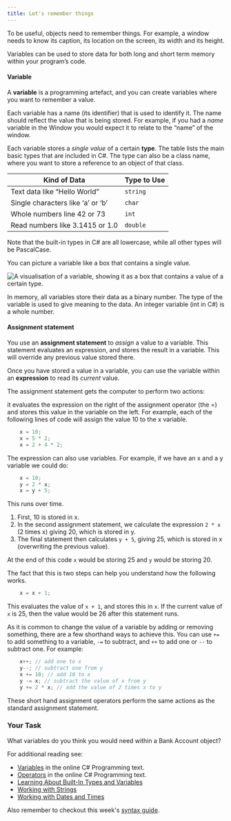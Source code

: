 ```yaml
---
title: Let's remember things
---
```


To be useful, objects need to remember things. For example, a window needs to know its caption, its location on the screen, its width and its height.

Variables can be used to store data for both long and short term memory within your program’s code.

#### Variable

A **variable** is a programming artefact, and you can create variables where you want to remember a value.

Each variable has a name (its identifier) that is used to identify it. The name should reflect the value that is being stored. For example, if you had a _name_ variable in the Window you would expect it to relate to the “name” of the window.

Each variable stores a _single value_ of a certain **type**. The table lists the main basic types that are included in C#. The type can also be a class name, where you want to store a reference to an object of that class.

| Kind of Data  | Type to Use  |
| -------------| ------------|
|Text data like “Hello World”       | `string`      |
| Single characters like ‘a’ or ‘b’      | `char`      |
| Whole numbers line 42 or 73    | `int`      |
| Read numbers like 3.1415 or 1.0   | `double`      |

Note that the built-in types in C# are all lowercase, while all other types will be PascalCase.

You can picture a variable like a box that contains a single value.  

![A visualisation of a variable, showing it as a box that contains a value of a certain type.](./images/sit771-Variable.png)

In memory, all variables store their data as a binary number. The type of the variable is used to give meaning to the data. An integer variable (int in C#) is a whole number.

#### Assignment statement

You use an **assignment statement** to _assign_ a value to a variable. This statement evaluates an expression, and stores the result in a variable. This will override any previous value stored there.  

Once you have stored a value in a variable, you can use the variable within an **expression** to read its _current_ value.

The assignment statement gets the computer to perform two actions:

it evaluates the expression on the right of the assignment operator (the =) and stores this value in the variable on the left. For example, each of the following lines of code will assign the value 10 to the x variable.

```cs
    x = 10;
    x = 5 * 2;
    x = 2 + 4 * 2;
```

The expression can also use variables. For example, if we have an x and a y variable we could do:

```cs
    x = 10;
    y = 2 * x;
    x = y + 5;
```

This runs over time.

1. First, 10 is stored in x.
1. In the second assignment statement, we calculate the expression `2 * x` (2 times x) giving 20, which is stored in y.
1. The final statement then calculates `y + 5`, giving 25, which is stored in x (overwriting the previous value).

At the end of this code `x` would be storing 25 and `y` would be storing 20.

The fact that this is two steps can help you understand how the following works.

```cs
    x = x + 1; 
```

This evaluates the value of `x + 1`, and stores this in `x`. If the current value of `x` is 25, then the value would be 26 after this statement runs.

As it is common to change the value of a variable by adding or removing something, there are a few shorthand ways to achieve this. You can use `+=` to add something to a variable, `-=` to subtract, and `++` to add one or `--` to subtract one. For example:

```cs
    x++; // add one to x
    y--; // subtract one from y
    x += 10; // add 10 to x
    y -= x; // subtract the value of x from y
    y += 2 * x; // add the value of 2 times x to y
```

These short hand assignment operators perform the same actions as the standard assignment statement.  

### Your Task

What variables do you think you would need within a Bank Account object?

For additional reading see:

- [Variables](https://en.wikibooks.org/wiki/C_Sharp_Programming/Variables) in the online C# Programming text.
- [Operators](https://en.wikibooks.org/wiki/C_Sharp_Programming/Operators) in the online C# Programming text.
- [Learning About Built-In Types and Variables](https://www.microsoft.com/net/tutorials/csharp/getting-started/types-variables)
- [Working with Strings](https://www.microsoft.com/net/tutorials/csharp/getting-started/strings)
- [Working with Dates and Times](https://www.microsoft.com/net/tutorials/csharp/getting-started/datetimes)

Also remember to checkout this week's [syntax guide](/book/part-3-programs-as-concepts/5-collaboration-encapsulation/2-trailside/16-syntax-guide).
